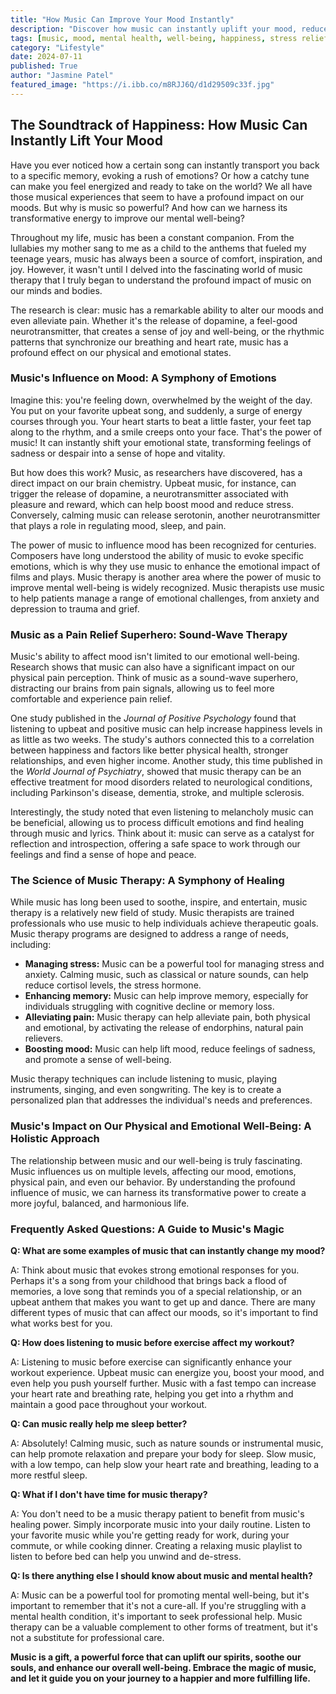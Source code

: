 ```yaml
---
title: "How Music Can Improve Your Mood Instantly"
description: "Discover how music can instantly uplift your mood, reduce stress, and improve overall well-being. Explore the science behind music's impact on your brain and learn practical tips to incorporate music into your daily life for a happier you."
tags: [music, mood, mental health, well-being, happiness, stress relief, music therapy, brain, emotions, lifestyle]
category: "Lifestyle"
date: 2024-07-11
published: True
author: "Jasmine Patel"
featured_image: "https://i.ibb.co/m8RJJ6Q/d1d29509c33f.jpg"
---
```


## The Soundtrack of Happiness: How Music Can Instantly Lift Your Mood

Have you ever noticed how a certain song can instantly transport you back to a specific memory, evoking a rush of emotions? Or how a catchy tune can make you feel energized and ready to take on the world? We all have those musical experiences that seem to have a profound impact on our moods. But why is music so powerful? And how can we harness its transformative energy to improve our mental well-being?

Throughout my life, music has been a constant companion. From the lullabies my mother sang to me as a child to the anthems that fueled my teenage years, music has always been a source of comfort, inspiration, and joy. However, it wasn't until I delved into the fascinating world of music therapy that I truly began to understand the profound impact of music on our minds and bodies.  

The research is clear: music has a remarkable ability to alter our moods and even alleviate pain. Whether it's the release of dopamine, a feel-good neurotransmitter, that creates a sense of joy and well-being, or the rhythmic patterns that synchronize our breathing and heart rate, music has a profound effect on our physical and emotional states.

### Music's Influence on Mood: A Symphony of Emotions

Imagine this: you're feeling down, overwhelmed by the weight of the day.  You put on your favorite upbeat song, and suddenly, a surge of energy courses through you.  Your heart starts to beat a little faster, your feet tap along to the rhythm, and a smile creeps onto your face.  That's the power of music! It can instantly shift your emotional state, transforming feelings of sadness or despair into a sense of hope and vitality. 

But how does this work?  Music, as researchers have discovered, has a direct impact on our brain chemistry. Upbeat music, for instance, can trigger the release of dopamine, a neurotransmitter associated with pleasure and reward, which can help boost mood and reduce stress. Conversely, calming music can release serotonin, another neurotransmitter that plays a role in regulating mood, sleep, and pain.  

The power of music to influence mood has been recognized for centuries.  Composers have long understood the ability of music to evoke specific emotions, which is why they use music to enhance the emotional impact of films and plays.  Music therapy is another area where the power of music to improve mental well-being is widely recognized.  Music therapists use music to help patients manage a range of emotional challenges, from anxiety and depression to trauma and grief. 

### Music as a Pain Relief Superhero:  Sound-Wave Therapy

Music's ability to affect mood isn't limited to our emotional well-being.  Research shows that music can also have a significant impact on our physical pain perception.  Think of music as a sound-wave superhero, distracting our brains from pain signals, allowing us to feel more comfortable and experience pain relief.

One study published in the *Journal of Positive Psychology* found that listening to upbeat and positive music can help increase happiness levels in as little as two weeks.  The study's authors connected this to a correlation between happiness and factors like better physical health, stronger relationships, and even higher income.  Another study, this time published in the *World Journal of Psychiatry*, showed that music therapy can be an effective treatment for mood disorders related to neurological conditions, including Parkinson's disease, dementia, stroke, and multiple sclerosis.  

Interestingly, the study noted that even listening to melancholy music can be beneficial, allowing us to process difficult emotions and find healing through music and lyrics.  Think about it: music can serve as a catalyst for reflection and introspection, offering a safe space to work through our feelings and find a sense of hope and peace.  

###  The Science of Music Therapy:  A Symphony of Healing

While music has long been used to soothe, inspire, and entertain, music therapy is a relatively new field of study.  Music therapists are trained professionals who use music to help individuals achieve therapeutic goals.  Music therapy programs are designed to address a range of needs, including:

* **Managing stress:** Music can be a powerful tool for managing stress and anxiety.  Calming music, such as classical or nature sounds, can help reduce cortisol levels, the stress hormone.  
* **Enhancing memory:**  Music can help improve memory, especially for individuals struggling with cognitive decline or memory loss.  
* **Alleviating pain:**  Music therapy can help alleviate pain, both physical and emotional, by activating the release of endorphins, natural pain relievers. 
* **Boosting mood:** Music can help lift mood, reduce feelings of sadness, and promote a sense of well-being.  

Music therapy techniques can include listening to music, playing instruments, singing, and even songwriting.  The key is to create a personalized plan that addresses the individual's needs and preferences.  

###  Music's Impact on Our Physical and Emotional Well-Being:  A Holistic Approach 

The relationship between music and our well-being is truly fascinating. Music influences us on multiple levels, affecting our mood, emotions, physical pain, and even our behavior.  By understanding the profound influence of music, we can harness its transformative power to create a more joyful, balanced, and harmonious life. 

### Frequently Asked Questions:  A Guide to Music's Magic

**Q: What are some examples of music that can instantly change my mood?**

A:  Think about music that evokes strong emotional responses for you.  Perhaps it's a song from your childhood that brings back a flood of memories, a love song that reminds you of a special relationship, or an upbeat anthem that makes you want to get up and dance.  There are many different types of music that can affect our moods, so it's important to find what works best for you.

**Q: How does listening to music before exercise affect my workout?**

A: Listening to music before exercise can significantly enhance your workout experience. Upbeat music can energize you, boost your mood, and even help you push yourself further.  Music with a fast tempo can increase your heart rate and breathing rate, helping you get into a rhythm and maintain a good pace throughout your workout.  

**Q: Can music really help me sleep better?**

A: Absolutely!  Calming music, such as nature sounds or instrumental music, can help promote relaxation and prepare your body for sleep.  Slow music, with a low tempo, can help slow your heart rate and breathing, leading to a more restful sleep.  

**Q: What if I don't have time for music therapy?**

A:  You don't need to be a music therapy patient to benefit from music's healing power.  Simply incorporate music into your daily routine.  Listen to your favorite music while you're getting ready for work, during your commute, or while cooking dinner.  Creating a relaxing music playlist to listen to before bed can help you unwind and de-stress.

**Q: Is there anything else I should know about music and mental health?**

A:  Music can be a powerful tool for promoting mental well-being, but it's important to remember that it's not a cure-all.  If you're struggling with a mental health condition, it's important to seek professional help.  Music therapy can be a valuable complement to other forms of treatment, but it's not a substitute for professional care. 

**Music is a gift, a powerful force that can uplift our spirits, soothe our souls, and enhance our overall well-being.  Embrace the magic of music, and let it guide you on your journey to a happier and more fulfilling life.** 